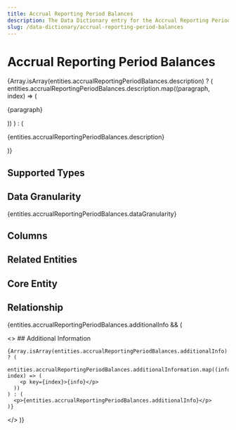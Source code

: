 ```yaml
---
title: Accrual Reporting Period Balances
description: The Data Dictionary entry for the Accrual Reporting Period Balances entity
slug: /data-dictionary/accrual-reporting-period-balances
---
```



# Accrual Reporting Period Balances

{Array.isArray(entities.accrualReportingPeriodBalances.description) ? (
entities.accrualReportingPeriodBalances.description.map((paragraph, index) => (

<p key={index}>{paragraph}</p>
)) ) : (<p>{entities.accrualReportingPeriodBalances.description}</p>
)}

## Supported Types

<SupportedTypesTable
  supportedTypes={entities.accrualReportingPeriodBalances.supportedTypes}
/>

## Data Granularity

{entities.accrualReportingPeriodBalances.dataGranularity}

## Columns

<ColumnsTable columns={entities.accrualReportingPeriodBalances.columns} />

## Related Entities

<RelatedEntitiesList
  relatedEntities={entities.accrualReportingPeriodBalances.relatedEntities}
/>

## Core Entity

<CoreEntityTable
  coreEntities={entities.accrualReportingPeriodBalances.coreEntity}
/>

## Relationship

<RelationshipTable
  relationship={entities.accrualReportingPeriodBalances.relationship}
  simple={true}
/>

{entities.accrualReportingPeriodBalances.additionalInfo && (

<> ## Additional Information

    {Array.isArray(entities.accrualReportingPeriodBalances.additionalInfo) ? (
      entities.accrualReportingPeriodBalances.additionalInformation.map((info, index) => (
        <p key={index}>{info}</p>
      ))
    ) : (
      <p>{entities.accrualReportingPeriodBalances.additionalInfo}</p>
    )}

</>
)}
